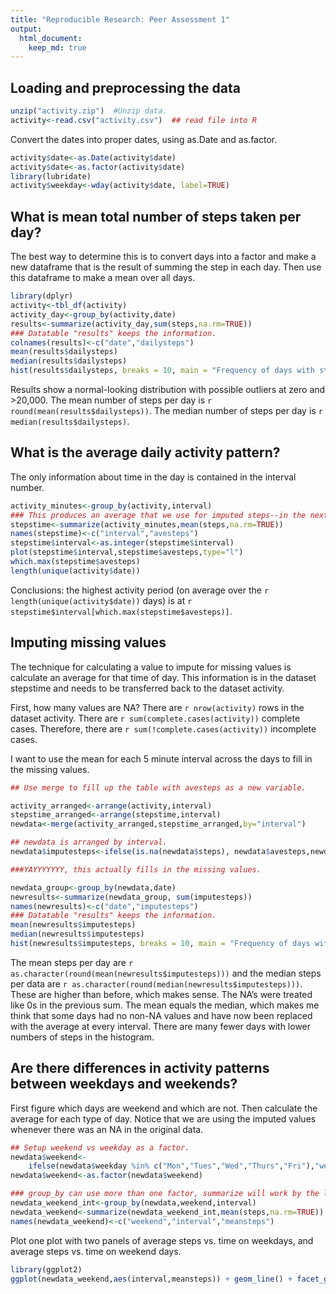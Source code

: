 ```yaml
---
title: "Reproducible Research: Peer Assessment 1"
output: 
  html_document:
    keep_md: true
---
```



## Loading and preprocessing the data

```r
unzip("activity.zip")  #Unzip data.
activity<-read.csv("activity.csv")  ## read file into R
```

Convert the dates into proper dates, using as.Date and as.factor.

```r
activity$date<-as.Date(activity$date)
activity$date<-as.factor(activity$date)
library(lubridate)
activity$weekday<-wday(activity$date, label=TRUE)
```
## What is mean total number of steps taken per day?

The best way to determine this is to convert days into a factor and make a new dataframe that is the result of summing the step in each day. Then use this dataframe to make a mean over all days.

```r
library(dplyr)
activity<-tbl_df(activity)
activity_day<-group_by(activity,date)
results<-summarize(activity_day,sum(steps,na.rm=TRUE))
### Datatable "results" keeps the information.
colnames(results)<-c("date","dailysteps")
mean(results$dailysteps)
median(results$dailysteps)
hist(results$dailysteps, breaks = 10, main = "Frequency of days with steps in range")
```

Results show a normal-looking distribution with possible outliers at zero and >20,000. The mean number of steps per day is `r round(mean(results$dailysteps))`. The median number of steps per day is `r median(results$dailysteps)`.

## What is the average daily activity pattern?

The only information about time in the day is contained in the interval number. 

```r
activity_minutes<-group_by(activity,interval)
### This produces an average that we use for imputed steps--in the next code chunk
stepstime<-summarize(activity_minutes,mean(steps,na.rm=TRUE))
names(stepstime)<-c("interval","avesteps")
stepstime$interval<-as.integer(stepstime$interval)
plot(stepstime$interval,stepstime$avesteps,type="l")
which.max(stepstime$avesteps)
length(unique(activity$date))
```
Conclusions: the highest activity period (on average over the `r length(unique(activity$date))` days) is at `r stepstime$interval[which.max(stepstime$avesteps)]`.


## Imputing missing values

The technique for calculating a value to impute for missing values is calculate an average for that time of day. This information is in the dataset stepstime and needs to be transferred back to the dataset activity. 

First, how many values are NA?
There are `r nrow(activity)` rows in the dataset activity. There are `r sum(complete.cases(activity))` complete cases. Therefore, there are `r sum(!complete.cases(activity))` incomplete cases.  

I want to use the mean for each 5 minute interval across the days to fill in the missing values.

```r
## Use merge to fill up the table with avesteps as a new variable.

activity_arranged<-arrange(activity,interval)
stepstime_arranged<-arrange(stepstime,interval)
newdata<-merge(activity_arranged,stepstime_arranged,by="interval")

## newdata is arranged by interval.
newdata$imputesteps<-ifelse(is.na(newdata$steps), newdata$avesteps,newdata$steps)

###YAYYYYYYY, this actually fills in the missing values.

newdata_group<-group_by(newdata,date)
newresults<-summarize(newdata_group, sum(imputesteps))
names(newresults)<-c("date","imputesteps")
### Datatable "results" keeps the information.
mean(newresults$imputesteps)
median(newresults$imputesteps)
hist(newresults$imputesteps, breaks = 10, main = "Frequency of days with steps in range using imputed data",xlab="Steps with imputed steps")
```


The mean steps per day are `r as.character(round(mean(newresults$imputesteps)))` and the median steps per data are `r as.character(round(median(newresults$imputesteps)))`.  These are higher than before, which makes sense. The NA's were treated like 0s in the previous sum. The mean equals the median, which makes me think that some days had no non-NA values and have now been replaced with the average at every interval. There are many fewer days with lower numbers of steps in the histogram. 

## Are there differences in activity patterns between weekdays and weekends?

First figure which days are weekend and which are not. Then calculate the average for each type of day. Notice that we are using the imputed values whenever there was an NA in the original data. 

```r
## Setup weekend vs weekday as a factor.
newdata$weekend<-
    ifelse(newdata$weekday %in% c("Mon","Tues","Wed","Thurs","Fri"),"weekday","weekend")
newdata$weekend<-as.factor(newdata$weekend)

### group_by can use more than one factor, summarize will work by the latest factor grouped
newdata_weekend_int<-group_by(newdata,weekend,interval)
newdata_weekend<-summarize(newdata_weekend_int,mean(steps,na.rm=TRUE))
names(newdata_weekend)<-c("weekend","interval","meansteps")
```

Plot one plot with two panels of average steps vs. time on weekdays, and average steps vs. time on weekend days.

```r
library(ggplot2)
ggplot(newdata_weekend,aes(interval,meansteps)) + geom_line() + facet_grid(.~weekend)
```
